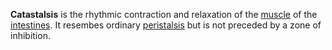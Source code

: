 {{Orphan|date=July 2006}} 
'''Catastalsis''' is the rhythmic contraction and relaxation of the [[muscle]] of the [[intestine]]s. It resembes ordinary [[peristalsis]] but is not preceded by a zone of inhibition.
{{digestive-stub}}
{{Uncategorized|date=June 2007}}